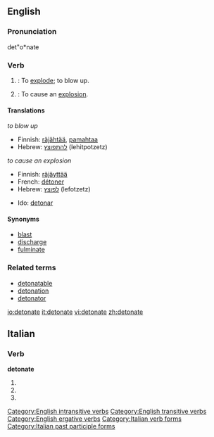 ==English==

===Pronunciation===
det"o*nate

===Verb===
{{en-verb|detonat|ing}}

# {{intransitive}}: To [[explode]]; to blow up.
# {{transitive}}: To cause an [[explosion]].

====Translations====
''{{intransitive}} to blow up''
{{top}}
*Finnish: [[räjähtää]], [[pamahtaa]]
*Hebrew: [[להתפוצץ]] (lehitpotzetz)
{{mid}}
{{bottom}}

''{{transitive}} to cause an explosion''
{{top}}
*Finnish: [[räjäyttää]]
*French: [[détoner]]
*Hebrew: [[לפוצץ]] (lefotzetz)
{{mid}}
*Ido: [[detonar]]
{{bottom}}

====Synonyms====
*[[blast]]
*[[discharge]]
*[[fulminate]]

===Related terms===
* [[detonatable]]
* [[detonation]]
* [[detonator]]

[[Category:English intransitive verbs]]
[[Category:English transitive verbs]]
[[Category:English ergative verbs]]

[[io:detonate]]
[[it:detonate]]
[[vi:detonate]]
[[zh:detonate]]

==Italian==

===Verb===
'''detonate'''

# {{form of|[[second-person|Second-person]] [[plural]] [[present tense]]|[[detonare#Italian|detonare]]|lang=Italian}}
# {{form of|Second-person plural [[imperative]]|detonare#Italian|detonare|lang=Italian}}
# {{form of|[[feminine|Feminine]] plural|[[detonato]]}}

[[Category:Italian verb forms]]
[[Category:Italian past participle forms]]

{{rfc-auto}}
